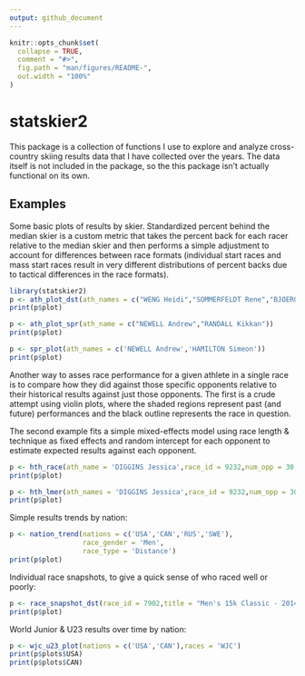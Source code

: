 ```yaml
---
output: github_document
---
```


<!-- README.md is generated from README.Rmd. Please edit that file -->

```r
knitr::opts_chunk$set(
  collapse = TRUE,
  comment = "#>",
  fig.path = "man/figures/README-",
  out.width = "100%"
)
```
# statskier2

This package is a collection of functions I use to explore and analyze cross-
country skiing results data that I have collected over the years. The data itself
is not included in the package, so the this package isn't actually functional
on its own.

## Examples

Some basic plots of results by skier. Standardized percent behind the median skier
is a custom metric that takes the percent back for each racer relative to the
median skier and then performs a simple adjustment to account for differences
between race formats (individual start races and mass start races result in very
different distributions of percent backs due to tactical differences in the race
formats).

```r
library(statskier2)
p <- ath_plot_dst(ath_names = c("WENG Heidi","SOMMERFELDT Rene","BJOERGEN Marit"))
print(p$plot)

p <- ath_plot_spr(ath_name = c("NEWELL Andrew","RANDALL Kikkan"))
print(p$plot)

p <- spr_plot(ath_names = c('NEWELL Andrew','HAMILTON Simeon'))
print(p$plot)
```

Another way to asses race performance for a given athlete in a single race is 
to compare how they did against those specific opponents relative to their 
historical results against just those opponents. The first is a crude attempt
using violin plots, where the shaded regions represent past (and future) 
performances and the black outline represents the race in question.

The second example fits a simple mixed-effects model using race length & technique
as fixed effects and random intercept for each opponent to estimate expected
results against each opponent.

```r
p <- hth_race(ath_name = 'DIGGINS Jessica',race_id = 9232,num_opp = 30,min_encounters = 3,measure = 'pb')
print(p$plot)

p <- hth_lmer(ath_names = 'DIGGINS Jessica',race_id = 9232,num_opp = 30,min_encounters = 3,measure = 'pb')
print(p$plot)
```

Simple results trends by nation:

```r
p <- nation_trend(nations = c('USA','CAN','RUS','SWE'),
                  race_gender = 'Men',
                  race_type = 'Distance')
print(p$plot)
```

Individual race snapshots, to give a quick sense of who raced well or poorly:

```r
p <- race_snapshot_dst(race_id = 7902,title = "Men's 15k Classic - 2014-11-30")
print(p$plot)
```

World Junior & U23 results over time by nation:

```r
p <- wjc_u23_plot(nations = c('USA','CAN'),races = 'WJC')
print(p$plots$USA)
print(p$plots$CAN)
```

